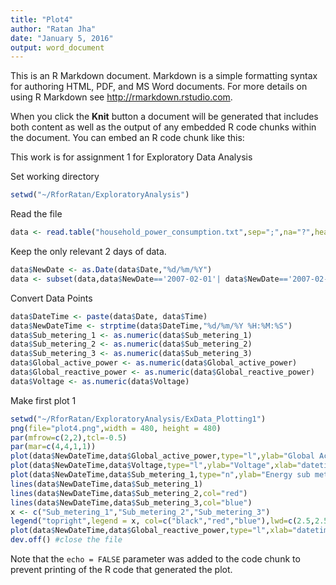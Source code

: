 ```yaml
---
title: "Plot4"
author: "Ratan Jha"
date: "January 5, 2016"
output: word_document
---
```


This is an R Markdown document. Markdown is a simple formatting syntax for authoring HTML, PDF, and MS Word documents. For more details on using R Markdown see <http://rmarkdown.rstudio.com>.

When you click the **Knit** button a document will be generated that includes both content as well as the output of any embedded R code chunks within the document. You can embed an R code chunk like this:

This work is for assignment 1 for Exploratory Data Analysis

Set working directory
```r
setwd("~/RforRatan/ExploratoryAnalysis")
```


Read the file
```r
data <- read.table("household_power_consumption.txt",sep=";",na="?",header=TRUE)
```

Keep the only relevant 2 days of data.
```r
data$NewDate <- as.Date(data$Date,"%d/%m/%Y")
data <- subset(data,data$NewDate=='2007-02-01'| data$NewDate=='2007-02-02')
```


Convert Data Points
```r
data$DateTime <- paste(data$Date, data$Time)
data$NewDateTime <- strptime(data$DateTime,"%d/%m/%Y %H:%M:%S")
data$Sub_metering_1 <- as.numeric(data$Sub_metering_1)
data$Sub_metering_2 <- as.numeric(data$Sub_metering_2)
data$Sub_metering_3 <- as.numeric(data$Sub_metering_3)
data$Global_active_power <- as.numeric(data$Global_active_power)
data$Global_reactive_power <- as.numeric(data$Global_reactive_power)
data$Voltage <- as.numeric(data$Voltage)
```

Make first plot 1
```r
setwd("~/RforRatan/ExploratoryAnalysis/ExData_Plotting1")
png(file="plot4.png",width = 480, height = 480)
par(mfrow=c(2,2),tcl=-0.5)
par(mar=c(4,4,1,1))
plot(data$NewDateTime,data$Global_active_power,type="l",ylab="Global Active Power",xlab="")
plot(data$NewDateTime,data$Voltage,type="l",ylab="Voltage",xlab="datetime")
plot(data$NewDateTime,data$Sub_metering_1,type="n",ylab="Energy sub metering",xlab="",width = 480, height = 480)
lines(data$NewDateTime,data$Sub_metering_1)
lines(data$NewDateTime,data$Sub_metering_2,col="red")
lines(data$NewDateTime,data$Sub_metering_3,col="blue")
x <- c("Sub_metering_1","Sub_metering_2","Sub_metering_3")
legend("topright",legend = x, col=c("black","red","blue"),lwd=c(2.5,2.5,2.5),cex=0.8,)
plot(data$NewDateTime,data$Global_reactive_power,type="l",xlab="datetime",ylab="Global_reactive_power")
dev.off() #close the file
```


Note that the `echo = FALSE` parameter was added to the code chunk to prevent printing of the R code that generated the plot.
